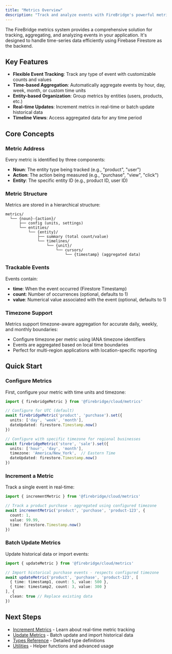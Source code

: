 ```yaml
---
title: "Metrics Overview"
description: "Track and analyze events with FireBridge's powerful metrics system"
---
```


The FireBridge metrics system provides a comprehensive solution for tracking, aggregating, and analyzing events in your application. It's designed to handle time-series data efficiently using Firebase Firestore as the backend.

## Key Features

- **Flexible Event Tracking**: Track any type of event with customizable counts and values
- **Time-based Aggregation**: Automatically aggregate events by hour, day, week, month, or custom time units
- **Entity-based Organization**: Group metrics by entities (users, products, etc.)
- **Real-time Updates**: Increment metrics in real-time or batch update historical data
- **Timeline Views**: Access aggregated data for any time period

## Core Concepts

### Metric Address

Every metric is identified by three components:

- **Noun**: The entity type being tracked (e.g., "product", "user")
- **Action**: The action being measured (e.g., "purchase", "view", "click")
- **Entity**: The specific entity ID (e.g., product ID, user ID)

### Metric Structure

Metrics are stored in a hierarchical structure:

```
metrics/
  └── {noun}-{action}/
      ├── config (units, settings)
      └── entities/
          └── {entity}/
              ├── summary (total count/value)
              └── timelines/
                  └── {unit}/
                      └── cursors/
                          └── {timestamp} (aggregated data)
```

### Trackable Events

Events contain:
- **time**: When the event occurred (Firestore Timestamp)
- **count**: Number of occurrences (optional, defaults to 1)
- **value**: Numerical value associated with the event (optional, defaults to 1)

### Timezone Support

Metrics support timezone-aware aggregation for accurate daily, weekly, and monthly boundaries:
- Configure timezone per metric using IANA timezone identifiers
- Events are aggregated based on local time boundaries
- Perfect for multi-region applications with location-specific reporting

## Quick Start

### Configure Metrics

First, configure your metric with time units and timezone:

```typescript
import { firebridgeMetric } from '@firebridge/cloud/metrics'

// Configure for UTC (default)
await firebridgeMetric('product', 'purchase').set({
  units: ['day', 'week', 'month'],
  dateUpdated: firestore.Timestamp.now()
})

// Configure with specific timezone for regional businesses
await firebridgeMetric('store', 'sale').set({
  units: ['hour', 'day', 'month'],
  timezone: 'America/New_York',  // Eastern Time
  dateUpdated: firestore.Timestamp.now()
})
```

### Increment a Metric

Track a single event in real-time:

```typescript
import { incrementMetric } from '@firebridge/cloud/metrics'

// Track a product purchase - aggregated using configured timezone
await incrementMetric('product', 'purchase', 'product-123', {
  count: 1,
  value: 99.99,
  time: firestore.Timestamp.now()
})
```

### Batch Update Metrics

Update historical data or import events:

```typescript
import { updateMetric } from '@firebridge/cloud/metrics'

// Import historical purchase events - respects configured timezone
await updateMetric('product', 'purchase', 'product-123', [
  { time: timestamp1, count: 5, value: 500 },
  { time: timestamp2, count: 3, value: 300 }
], {
  clean: true // Replace existing data
})
```

## Next Steps

- [Increment Metrics](/cloud/metrics/increment) - Learn about real-time metric tracking
- [Update Metrics](/cloud/metrics/update) - Batch update and import historical data
- [Types Reference](/cloud/metrics/types) - Detailed type definitions
- [Utilities](/cloud/metrics/utilities) - Helper functions and advanced usage